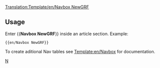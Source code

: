 <noinclude>[[Translation:Template/en/Navbox NewGRF]]</noinclude>{{en/Navbox|navbar = off
|state = off

|name  = NewGRF
|group1 = NewGRF
|list1  = {{en/Nowrap begin}} [[en/Manual/NewGRF|General Documentation]] <!--[[NewGRF Documentation]]
                 -->{{en/·w}} [[en/NewGRF Features|Features]] <!--
                 -->{{en/·w}} [[en/NewGRF TODO|ToDo list]] <!--
                 -->{{en/·w}} [[en/Manual/NewGRF|Settings]] <!--
                 -->{{en/·w}} [[en/Community/NewGRF/Main Page|List of working NewGRF]] <!--
                 -->{{en/·w}} [[en/Archive/Lists/NewGRF Sets|List of NewGRF Sets]]<!--
                 -->{{en/·w}} [[en/Archive/Community/NewGRF FAQ|FAQ]] {{en/Nowrap end}}
}}
<noinclude>
==Usage==
Enter <nowiki>{{</nowiki>'''Navbox NewGRF'''<nowiki>}}</nowiki> inside an article section. Example:
<pre>{{en/Navbox NewGRF}}</pre>

To create aditional Nav tables see [[Template:en/Navbox]] for documentation.
[[Category:en/Manual/Base Set/Navigation|N]]
</noinclude>